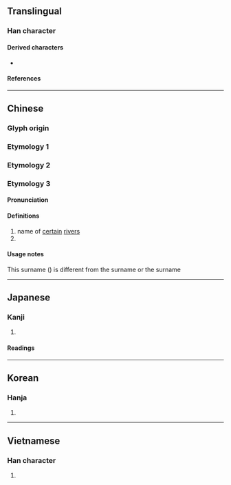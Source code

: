 {{also|塗|凃}}
{{character info/new}}
==Translingual==

===Han character===
{{Han char|rn=85|rad=水|as=07|sn=10|four=38194|canj=EOMD|ids=⿰氵余}}

====Derived characters====
* {{l|mul|[[蒤]], [[塗]], [[𣉯]], [[𥂋]], [[𪄫]]}}

====References====
{{Han ref|kx=0625.290|dkj=17518|dj=1027.110|hdz=31628.120|uh=6D82}}

----

==Chinese==

===Glyph origin===
{{Han etym}}

===Etymology 1===
{{zh-see|塗}}

===Etymology 2===
{{zh-see|途|v}}

===Etymology 3===
{{zh-forms}}
{{zh-wp|zh:涂姓}}

====Pronunciation====
{{zh-pron
|m=tú
|c=tou4,ceoi4
|h=pfs=
|md=
|mn=
|w=
|mc=y
|oc=y
|cat=
}}

====Definitions====
{{zh-hanzi}}

# name of [[certain]] [[river]]s
# {{surname|lang=zh}}

====Usage notes====
This surname ({{zh-l|涂}}) is different from the surname {{zh-l|凃}} or the surname {{zh-l|塗}}

----

==Japanese==

===Kanji===
{{ja-kanji|grade=|rs=水07}}

# {{defn|lang=ja|sort=水07}}

====Readings====
{{ja-readings
|goon=ず, ど, じょ
|kanon=と, ちょ
|kun=みち-}}

----

==Korean==

===Hanja===
{{ko-hanja|hangeul=도|eumhun=|rv=do|mr=to|y=to}}

# {{defn|lang=ko|sort=水07}}

----

==Vietnamese==

===Han character===
{{vi-hantu|[[dơ]]|rs=水07}}

# {{defn|lang=vi|sort=水07}}
